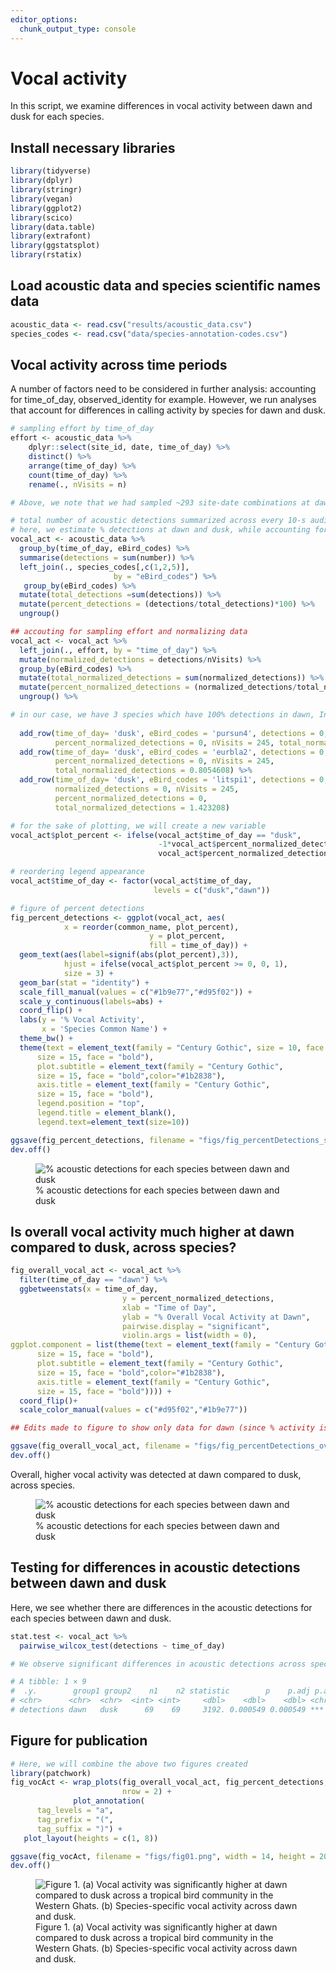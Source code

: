 ```yaml
---
editor_options: 
  chunk_output_type: console
---
```


# Vocal activity

In this script, we examine differences in vocal activity between dawn and dusk for each species. 

## Install necessary libraries
```r
library(tidyverse)
library(dplyr)
library(stringr)
library(vegan)
library(ggplot2)
library(scico)
library(data.table)
library(extrafont)
library(ggstatsplot)
library(rstatix)
```

## Load acoustic data and species scientific names data
```r
acoustic_data <- read.csv("results/acoustic_data.csv")
species_codes <- read.csv("data/species-annotation-codes.csv")
```

## Vocal activity across time periods

A number of factors need to be considered in further analysis: accounting for time_of_day, observed_identity for example. However, we run analyses that account for differences in calling activity by species for dawn and dusk.

```r
# sampling effort by time_of_day
effort <- acoustic_data %>%
    dplyr::select(site_id, date, time_of_day) %>%
    distinct() %>%
    arrange(time_of_day) %>%
    count(time_of_day) %>%
    rename(., nVisits = n)

# Above, we note that we had sampled ~293 site-date combinations at dawn, while ~245 site-date combinations were sampled at dusk

# total number of acoustic detections summarized across every 10-s audio file
# here, we estimate % detections at dawn and dusk, while accounting for sampling effort
vocal_act <- acoustic_data %>%
  group_by(time_of_day, eBird_codes) %>%
  summarise(detections = sum(number)) %>%
  left_join(., species_codes[,c(1,2,5)], 
                       by = "eBird_codes") %>%
   group_by(eBird_codes) %>%
  mutate(total_detections =sum(detections)) %>%
  mutate(percent_detections = (detections/total_detections)*100) %>%
  ungroup() 

## accouting for sampling effort and normalizing data
vocal_act <- vocal_act %>%
  left_join(., effort, by = "time_of_day") %>%
  mutate(normalized_detections = detections/nVisits) %>%
  group_by(eBird_codes) %>%
  mutate(total_normalized_detections = sum(normalized_detections)) %>%
  mutate(percent_normalized_detections = (normalized_detections/total_normalized_detections)*100) %>%
  ungroup() %>%

# in our case, we have 3 species which have 100% detections in dawn, Indian blackbird, Little spiderhunter and Purple sunbird. For these, we add a additional row specifying no detections in dusk.
  
  add_row(time_of_day= 'dusk', eBird_codes = 'pursun4', detections = 0, scientific_name = 'Cinnyris asiaticus', common_name = 'Purple Sunbird', total_detections = 315, percent_detections = 0, normalized_detections = 0,
          percent_normalized_detections = 0, nVisits = 245, total_normalized_detections = 1.075085) %>%
  add_row(time_of_day= 'dusk', eBird_codes = 'eurbla2', detections = 0, scientific_name = 'Turdus simillimus', common_name = 'Indian Blackbird', total_detections = 236, percent_detections = 0,normalized_detections = 0,
          percent_normalized_detections = 0, nVisits = 245,
          total_normalized_detections = 0.8054608) %>%
  add_row(time_of_day= 'dusk', eBird_codes = 'litspi1', detections = 0, scientific_name = 'Arachnothera longirostra', common_name = 'Little Spiderhunter', total_detections = 417, percent_detections = 0,
          normalized_detections = 0, nVisits = 245, 
          percent_normalized_detections = 0,
          total_normalized_detections = 1.423208)

# for the sake of plotting, we will create a new variable 
vocal_act$plot_percent <- ifelse(vocal_act$time_of_day == "dusk",
                                 -1*vocal_act$percent_normalized_detections,
                                 vocal_act$percent_normalized_detections)

# reordering legend appearance
vocal_act$time_of_day <- factor(vocal_act$time_of_day,
                                levels = c("dusk","dawn"))

# figure of percent detections
fig_percent_detections <- ggplot(vocal_act, aes(
            x = reorder(common_name, plot_percent),
                               y = plot_percent,
                               fill = time_of_day)) +
  geom_text(aes(label=signif(abs(plot_percent),3)),
            hjust = ifelse(vocal_act$plot_percent >= 0, 0, 1),
            size = 3) +
  geom_bar(stat = "identity") +
  scale_fill_manual(values = c("#1b9e77","#d95f02")) +
  scale_y_continuous(labels=abs) +
  coord_flip() +
  labs(y = '% Vocal Activity',
       x = 'Species Common Name') +
  theme_bw() +
  theme(text = element_text(family = "Century Gothic", size = 10, face = "bold"),plot.title = element_text(family = "Century Gothic",
      size = 15, face = "bold"),
      plot.subtitle = element_text(family = "Century Gothic", 
      size = 15, face = "bold",color="#1b2838"),
      axis.title = element_text(family = "Century Gothic",
      size = 15, face = "bold"),
      legend.position = "top",
      legend.title = element_blank(),
      legend.text=element_text(size=10))

ggsave(fig_percent_detections, filename = "figs/fig_percentDetections_species.png", width = 14, height = 16, device = png(), units = "in", dpi = 300)
dev.off() 
```

![% acoustic detections for each species between dawn and dusk](figs/fig_percentDetections_species.png)  

## Is overall vocal activity much higher at dawn compared to dusk, across species?

```r
fig_overall_vocal_act <- vocal_act %>%
  filter(time_of_day == "dawn") %>%
  ggbetweenstats(x = time_of_day,
                         y = percent_normalized_detections,
                         xlab = "Time of Day",
                         ylab = "% Overall Vocal Activity at Dawn", 
                         pairwise.display = "significant",
                         violin.args = list(width = 0),
ggplot.component = list(theme(text = element_text(family = "Century Gothic", size = 10, face = "bold"),plot.title = element_text(family = "Century Gothic",
      size = 15, face = "bold"),
      plot.subtitle = element_text(family = "Century Gothic", 
      size = 15, face = "bold",color="#1b2838"),
      axis.title = element_text(family = "Century Gothic",
      size = 15, face = "bold")))) +
  coord_flip()+
  scale_color_manual(values = c("#d95f02","#1b9e77"))

## Edits made to figure to show only data for dawn (since % activity is significantly higher than dusk

ggsave(fig_overall_vocal_act, filename = "figs/fig_percentDetections_overall.png", width = 14, height = 7, device = png(), units = "in", dpi = 300)
dev.off() 
```

Overall, higher vocal activity was detected at dawn compared to dusk, across species.

![% acoustic detections for each species between dawn and dusk](figs/fig_percentDetections_overall.png)  
  
## Testing for differences in acoustic detections between dawn and dusk

Here, we see whether there are differences in the acoustic detections for each species between dawn and dusk. 
```r
stat.test <- vocal_act %>%  
  pairwise_wilcox_test(detections ~ time_of_day)

# We observe significant differences in acoustic detections across species between dawn and dusk

# A tibble: 1 × 9
#  .y.        group1 group2    n1    n2 statistic        p    p.adj p.adj.signif
# <chr>      <chr>  <chr>  <int> <int>     <dbl>    <dbl>    <dbl> <chr>       
# detections dawn   dusk      69    69     3192. 0.000549 0.000549 ***  
```

## Figure for publication
```r
# Here, we will combine the above two figures created
library(patchwork)
fig_vocAct <- wrap_plots(fig_overall_vocal_act, fig_percent_detections,
                         nrow = 2) +
              plot_annotation(
      tag_levels = "a",
      tag_prefix = "(",
      tag_suffix = ")") +
   plot_layout(heights = c(1, 8))

ggsave(fig_vocAct, filename = "figs/fig01.png", width = 14, height = 20, device = png(), units = "in", dpi = 300)
dev.off() 
```

![Figure 1. (a) Vocal activity was significantly higher at dawn compared to dusk across a tropical bird community in the Western Ghats. (b) Species-specific vocal activity across dawn and dusk.](figs/fig01.png)

